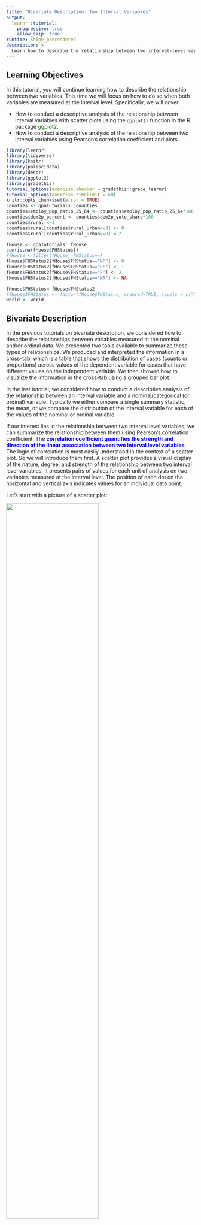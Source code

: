 ---
title: "Bivariate Description: Two Interval Variables"
output: 
  learnr::tutorial:
    progressive: true
    allow_skip: true
runtime: shiny_prerendered
description: >
  Learn how to describe the relationship between two interval-level variables.
---

## Learning Objectives

In this tutorial, you will continue learning how to describe the relationship between two variables. This time we will focus on how to do so when both variables are measured at the interval level. Specifically, we will cover:

* How to conduct a descriptive analysis of the relationship between interval variables with scatter plots using the `ggplot()` function in the R package <span style="color:DarkGreen">ggplot2</span>.
* How to conduct a descriptive analysis of the relationship between two interval variables using Pearson's correlation coefficient and plots.



```{r setup, include=FALSE}
library(learnr)
library(tidyverse)
library(knitr)
library(poliscidata)
library(descr)
library(ggplot2)
library(gradethis)
tutorial_options(exercise.checker = gradethis::grade_learnr)
tutorial_options(exercise.timelimit = 60)
knitr::opts_chunk$set(error = TRUE)
counties <- qpaTutorials::counties
counties$employ_pop_ratio_25_64 <- counties$employ_pop_ratio_25_64*100
counties$dem2p_percent <- counties$dem2p_vote_share*100
counties$rural <-1
counties$rural[counties$rural_urban<=3] <- 0
counties$rural[counties$rural_urban>=8] <-2

fHouse <- qpaTutorials::fHouse
sum(is.na(fHouse$FHStatus))
#fHouse <-filter(fHouse, FHStatus==)
fHouse$FHStatus2[fHouse$FHStatus=="NF"] <- 0
fHouse$FHStatus2[fHouse$FHStatus=="PF"] <- 1
fHouse$FHStatus2[fHouse$FHStatus=="F"] <- 2
fHouse$FHStatus2[fHouse$FHStatus=="NA"] <- NA

fHouse$FHStatus<-fHouse$FHStatus2
#fHouse$FHStatus <- factor(fHouse$FHStatus, ordered=TRUE, levels = c("NF", "PF", "F"))
world <- world
```



## Bivariate Description

In the previous tutorials on bivariate description, we considered how to describe the relationships between variables measured at the nominal and/or ordinal data. We presented two tools available to summarize these types of relationships. We produced and interpreted the information in a cross-tab, which is a table that shows the distribution of cases (counts or proportions) across values of the dependent variable for cases that have different values on the independent variable. We then showed how to visualize the information in the cross-tab using a grouped bar plot. 

In the last tutorial, we considered how to conduct a descriptive analysis of the relationship between an interval variable and a nominal/categorical (or ordinal) variable. Typically we either compare a single summary statistic, the mean, or we compare the distribution of the interval variable for each of the values of the nominal or ordinal variable. 

If our interest lies in the relationship between two interval level variables, we can summarize the relationship between them using Pearson's correlation coefficient. The  <span style="color:blue">**correlation coefficient quantifies the strength and direction of the linear association between two interval level variables**</span>.  The logic of correlation is most easily understood in the context of a scatter plot. So we will introduce them first. A scatter plot provides a visual display of the nature, degree, and strength of the relationship between two interval level variables. It presents pairs of values for each unit of analysis on two variables measured at the interval level. The position of each dot on the horizontal and vertical axis indicates values for an individual data point.


Let's start with a picture of a scatter plot:

![](images/samplescattervoteed.png){ width=70% }

This scatter plot shows the relationship between the two interval level measures **dem2p_vote_share**, the share of the presidential vote cast for Hillary Clinton in 2016, and **prop_college_grad**, the proportion of college graduates in US counties. Each dot represents one unit of analysis, i.e., one county. Its placement on the x-axis represents its value on the variable plotted on the x-axis, i.e., proportion college graduates. It's placement on the y-axis represents its value on the variable plotted on the y-axis, i.e., proportion voting for Clinton. The horizontal (vertical) line is located at the mean value of the proportion voting for Clinton (proportion college graduates).

Consider the point in the upper right and labeled Arlington, VA. This point corresponds to 0.74 of adults who graduated college (plotted on the x-axis) and a 0.82 share of the votes cast for Clinton (plotted on the y-axis).

![](images/samplescattervoteedArlington.png){ width=70% }

Points -- like Arlington county VA -- in the upper right quadrant have values of **prop_college_grads** above the mean and values of **dem2p_vote_share** above the mean. Points in the lower left quadrant have values of **prop_college_grads** below the mean and values of **dem2p_vote_share** below the mean. When points are clustered in these two quadrants -- as in this example -- there is a positive relationship between the two variables.

Scatter plots are widely used and very informative about the nature of the relationship between two interval level variables. We can use the summary statistic, Pearson's correlation coefficient, to quantify the strength and direction of the relationship. Pearson's correlation coefficient, denoted  $r$, is given by the following formula:

$$r=\frac{1}{n-1} \Sigma \frac{ (x_i-\bar{x}) (y_i-\bar{y}) }{s_x s_y}$$
where

+ $x_i,y_i$ are the individual unit observations of $x$ and $y$, respectively
+ $\bar{x},\bar{y}$ are the sample means of $x$ and $y$, respectively
+ $s_x,s_y$ are the sample standard deviations of $x$ and $y$, respectively
+ $n$ is the sample size

Think through what this formula tells us.  When unit $i$'s value of both $x$ and $y$ are  above (or below) $\bar{x}$ and $\bar{y}$, $i$'s contribution to $r$ is positive. The more often that is true in our data, the greater $r$. In contrast, when  unit $i$'s  value is greater than the mean on one variable and less than the mean on the other, $i$'s contribution to $r$ is negative. The more often that is true in our data, the more $r$ will be negative.  If there is no systematic relationship between $x$ and $y$ then $r=0$.

The value of $r$ ranges between -1 and +1. 

+  $r>0$ indicates a positive relationship between $x$ and $y$: as one gets larger, the other gets larger.
+ $<0$ indicates a negative relationship: as one gets larger, the other gets smaller.
+ $r=0$ indicates no linear relationship.

Below is a picture illustrating the relationship between the pattern in a scatter plot and the correlation coefficient, $r$. A line is drawn through the points such that it is as close to all the points as possible. This helps us to gauge the relationship.  If the line is downward sloping (goes from upper left to lower right), as on the left, the correlation will be negative: higher values of one variable are associated with lower values of the other variable. If the line is upward sloping (goes from lower left to upper right), as on the right, the correlation will be positive: higher values of one variable are associated with higher values of the other variable. Finally, when the line is flat, as in the plot in the middle, there is no correlation between the two variables.  The steepness of the line is positively related to the strength of the correlation.

![](images/Samplecorrplots.png){ width=70% }

## Scatter plots

We follow the same basic steps to produce a scatter plot using `ggplot()` in the R package <span style="color:DarkGreen">ggplot2</span> as we have previous plots.

1.  Tell `ggplot()` the data that contains the variable(s) to plot. 
2.  Tell `ggplot()` which variable(s) to plot and on which axis. We do this by mapping the variables to the appropriate axis using the *mapping* argument and the *aes* function.
3.  Tell `ggplot()` how to plot the data by adding a **geom** layer. To create a scatter plot we use `geom_point()`.
4.  Add layers that make the plot more informative by adding labels and formatting scales.


To illustrate how to make a scatter plot we will ask the question how solid is support for democracy around the world? The data set **fHouse** contains the variables **Pro.Dem** and **FHTotalAggr**. **ProDem** is coded as the percent of respondents in a country that said "very good" or "fairly good" in response to the following question asked in the World Values Survey (Wave 5, 2005-2008) and the European Values Survey (2008):

>“I’m going to describe various types of political systems and ask what you think about each as a way of governing this country. For each one, would you say it is a very good, fairly good, fairly bad or very bad way of governing this country? ...Having a democratic system?

**FHTotalAggr** is the Freedom House (2017) measure of a country's composite level of democracy based on civil liberties and political rights as, Freedom House, 2017. Higher scores are more democratic. 

You should be able to create the basic scatter plot illustrating this relationship given your growing familiarity with the structure of a ggplot. You need to identify the data, provide a mapping, and identify the geom to use to plot the data. One question you might have is which variable to put on the x-axis and which to put on the y-axis. In cases where one variable is the outcome of interest, by custom, it is placed on the  y-axis. The explanatory or independent variable is assigned to the x-axis. In this example, we might expect both that support for democracy leads to democratic governments *and* that democratic governments engender support for democracy, so it is not clear which variable is the outcome, and thus, it is not clear which variable belongs on which axis. Happily, this decision will not affect our interpretation the scatter plot is symmetric. We will place **Pro.Dem** on the x-axis.

I've loaded the <span style="color:DarkGreen">ggplot2</span> package for you.


```{r scatter1, exercise=TRUE}
library(ggplot2)
 
```

```{r scatter1-hint-1}
The first argument of ggplot is data, here **fHouse**.
The second argument is mapping and should be set to
aes(), where we specify the x axis variable with the x
argument and the y-axis variable with the y argument.

End the line with a +!
```

```{r scatter1-hint-2}
We want to plot points, so specify the geom_point
function. You don't need to give it any arguments.
```


```{r scatter1-solution}
library(ggplot2)
ggplot(data=fHouse, mapping=aes(x=Pro.Dem, y=FHTotalAggr)) +
  geom_point() 
```

```{r scatter1-check}
grade_code()
```

Before we interpret our plot, let's clean it up!  The output above provides a warning that it has "Removed 125 rows containing missing values (geom_point)."  We can avoid this by filtering out the missing values using the `filter()` function in the <span style="color:DarkGreen">dplyr</span> package and piping the result to `ggplot()`. 


I'm going to make the points purple by specifying `color="purple"` inside the `geom_point()` function. Try editing the plot to pick a new color (For a list of the color names available see http://www.stat.columbia.edu/~tzheng/files/Rcolor.pdf)

I'm also going to add a `geom_smooth()` layer to the plot (remember the plus sign). This adds a line through the points and aids in our interpretation. I'm making the line orange using the `color` argument inside `geom_smooth()`, telling ggplot not to add standard errors around the line (`se=FALSE`), and to use the method of least squares to draw the line (`method="lm"`). We will talk more about least squares lines in the coming classes.

We need to load the <span style="color:DarkGreen">dplyr</span> package with the `library()` function.

Look carefully at the code to make sure you understand what each line of the code is doing. You will be asked to make your own scatter plots in class.

```{r scatter2, exercise=TRUE}
library(dplyr)
fHouse %>%
  filter(!is.na(FHTotalAggr), !is.na(Pro.Dem)) %>%
  ggplot(mapping=aes(x=Pro.Dem, y=FHTotalAggr)) +
  geom_point(color="purple") +
  geom_smooth(color="black",se=FALSE,method="lm") +
  labs(title="Support for Democratic Values \nand Level of Democracy", 
       x="Support for Democratic Rule", 
       y="Level of Democracy", 
       caption="Source: WVS and EVS, 2005-2008, \nFreedom House 2017") 
```


We can see that the points are quite widely scattered. In other words, there does not appear to be a strong relationship between the two variables. The line through the points is downward sloping but fairly flat, which also points to a weak (negative) relationship.

For more on scatter plots with `ggplot()` see: http://t-redactyl.io/blog/2016/02/creating-plots-in-r-using-ggplot2-part-5-scatterplots.html.



## The `cor()` function

Let's quantify the strength and direction of the linear relationship by calculating Pearson's correlation coefficient.

The `cor()` function in base R will accomplish this task. We will pass the function 4 arguments. The first two arguments are `x` and `y`, the two interval level variables for which we desire the correlation coefficient. In addition, we need to include the `use` argument if there are any missing values. It tells R how to handle them. The default method ("everything") will return NA if there are missing values in any variables. We will set `use = "pairwise.complete.obs"`. This means the function will include a unit (country in our example) if both units have a value on both variables. Finally, we need to tell the function the specific correlation measure to compute. We do so by setting the `method` argument equal to "pearson".



```{r Pr, exercise=TRUE}
cor(x=fHouse$Pro.Dem, y=fHouse$FHTotalAggr, use = "pairwise.complete.obs",method = "pearson")
```

The result, $r=-0.04$, is negative and close to zero. Thus we conclude that the relationship between these two variables is negative and weak. Perhaps surprisingly, there appears to be next to no relationship between support for democracy and level of democracy.

The data frame **fHouse** also contains the variable **Pro.Strong.Leader**. This is an interval variable that records the percent of respondents in a country that said "very good" or "fairly good" in response to the following question asked in the World Values Survey (Wave 5, 2005-2008) and the European Values Survey (2008):

> “I’m going to describe various types of political systems and ask you about each one as a way of governing the country. For each one, would you say it is a very good, fairly good, fairly bad or very bad way of governing this country?” ... “Having a strong leader who does not have to bother with parliament and elections?”

Edit the code below to produce a scatter plot illustrating the relationship between this variable and level of democracy (**FHTotalAggr**) from our previous example. We will begin by filtering out the missing values.  Try making the points blue and adding a red line.

```{r scatter2b, exercise=TRUE}
fHouse %>%
  filter(XXXX(FHTotalAggr), XXXX(Pro.Strong.Leader)) %>%
ggplot(mapping=aes(x=Pro.Strong.Leader, y= FHTotalAggr)) +
 geom_point(XXXX) +
  geom_smooth(XXXX) +
  labs(title="Support for Democratic Values \nand Level of Democracy",
       x="Support for a Strong Leader", 
       y="Level of Democracy", 
       caption="Source: WVS and EVS, 2005-2008, \nFreedom House 2017")
```

```{r scatter2b-hint-1}
Did you filter by selecting rows of the data frame fHouse 
that are not missing using !is.na? (Don't forget to 
pipe the results to ggplot).
Did you pass geom_point() color="blue"?
Did you pass geom_smooth()  color="red", eliminate 
the se by setting that argument to FALSE, and set 
the method argument to "lm"?
```

```{r scatter2b-solution}
fHouse %>%
  filter(!is.na(FHTotalAggr), !is.na(Pro.Strong.Leader)) %>%
ggplot(mapping=aes(x=Pro.Strong.Leader, y= FHTotalAggr)) +
 geom_point(color="blue") +
  geom_smooth(color="red",se=FALSE,method="lm") +
  labs(title="Support for Democratic Values \nand Level of Democracy",
       x="Support for a Strong Leader", 
       y="Level of Democracy", 
       caption="Source: WVS and EVS, 2005-2008, \nFreedom House 2017")
```

```{r scatter2b-check}
grade_code()
```

We can see the relationship is negative. For countries in which there is more support of a strong leader there  tends to be less support for democracy.

Edit the code below to estimate Pearson's correlation coefficient.

```{r Pr2, exercise=TRUE}
cor(XXX=XXX,y=XXX$XXX, use = XXX, method = "XXX")
```

```{r Pr2-solution}
cor(x=fHouse$Pro.Strong.Leader,y=fHouse$FHTotalAggr, use = "pairwise.complete.obs", method = "pearson")
```

```{r Pr2-check}
grade_code()
```

What can we conclude? There is a small magnitude negative correlation, approximately -0.283. Higher levels of support for a strong leader are  associated with lower levels of institutional democracy (and vice versa).

Finally, let's examine the relationship between **wage_growth** and **dem2p_vote_share** in the data frame **counties**.  **wage_growth** is an interval level variable that records the rate at which wages grew (or fell) over the last four years in a county. **dem2p_vote_share** is an interval level variable measuring the share of the vote for the Democrat, Hillary Clinton, in a county in 2016. This is a case where the outcome variable is clearly identifiable: **dem2p_vote_share**. So we will place it on the x-axis. Before creating the scatter plot, filter out any missing values.  In the code below I've added the labels for you.

```{r scatter3, exercise=TRUE}
counties %>%
  XXXX
  XXXX
  XXXX
  XXXX
  labs(title="Wage Growth and Support for Hillary Clinton",
       subtitle="US Counties 2016",
       x="Wage Growth", 
       y="Democratic Vote Share", 
       caption="Source: Linn, Nagler, and Zilinsky")
```

```{r scatter3-hint-1}
Did you filter by selecting rows of the data frame fHouse 
that are not missing using !is.na? (Don't forget to 
pipe the results to ggplot).
```

```{r scatter3-hint-2}
Did you pass geom_point() color="blue"?
Did you pass geom_smooth()  a color, eliminate the se 
by setting that argument to FALSE, and set the method
argument to "lm"?
Did you include a plus to add each layer to the plot?
```

```{r scatter3-solution}
counties %>%
  filter(!is.na(wage_growth), !is.na(dem2p_vote_share)) %>%
ggplot(mapping=aes(x=wage_growth, y= dem2p_vote_share)) +
 geom_point(color="blue") +
  geom_smooth(color="red",se=FALSE,method="lm") +
  labs(title="Wage Growth and Support for Hillary Clinton",
       subtitle="US Counties 2016",
       x="Wage Growth", 
       y="Democratic Vote Share", 
       caption="Source: Linn, Nagler, and Zilinsky")
```

```{r scatter3-check}
grade_code()
```

Now let's estimate the correlation coefficient between these two variables.

```{r Pr3, exercise=TRUE}

```

```{r Pr3-hint-1}
Did you call the cor() function and pass 4 arguments?
  x, y, method, and use?
```

```{r Pr3-solution}
cor(x=counties$wage_growth, y=counties$dem2p_vote_share, use = "pairwise.complete.obs",  method = "pearson")
```

```{r Pr3-check}
grade_code()
```

## The Takeaways

The key things to remember about examining the relationship between variables measured at the interval level are:

1. We  can summarize the relationship between two interval variables using <span style="color:blue">Pearson's correlation coefficient</span>. The correlation coefficient ranges between -1 and +1. Negative values indicate an inverse relationship between two variables: higher values of one variable are associated with lower variables of another. Positive values indicate a direct relationship: higher values of one variable are associated with higher variables of the other variable (and lower values with lower values.  The closer the correlation coefficient is to zero, the weaker the relationship. It is important to remember that the correlation coefficient assesses the strength and direction of a linear relationship. Not all relationships are linear. If a scatter plot reveals a relationship that is not linear, the correlation coefficient is meaningless.
2. We can visualize the relationship between two interval variables with a scatter plot using `ggplot()` in the <span style="color:DarkGreen">ggplot2</span> package using  `geom_point()`. We can add a line to the plot that goes through the points such that it is as close to all the points as possible using the `geom_smooth()` function.  If the line is downward sloping (goes from upper left to lower right), the correlation will be negative: higher values of one variable are associated with lower values of the other variable. If the line is upward sloping (goes from lower left to upper right),  the correlation will be positive: higher values of one variable are associated with higher values of the other variable. Finally, when the line is flat, there is no correlation between the two variables.  The steepness of the line is positively related to the strength of the correlation.
